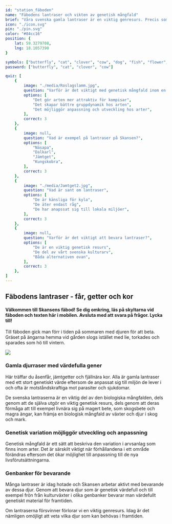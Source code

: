 ```yaml
---
id: "station_fäboden"
name: "Fäbodens lantraser och vikten av genetisk mångfald"
brief: "Våra svenska gamla lantraser är en viktig genresurs. Precis som de byggnader, miljöer och växter som Skansen arbetar med att bevara så är lantraserna också en del av vårt svenska kulturarv."
icon: "./icon.svg"
pin: "./pin.svg"
color: "#84cc16"
position: {
    lat: 59.3279708,
    lng: 18.1057390
}

symbols: ["butterfly", "cat", "clover", "cow", "dog", "fish", "flower", "fox", "frog"]
password: ["butterfly", "cat", "clover", "cow"]

quiz: [
    {
        image: "./media/Roslagslamm.jpg",
        question: "Varför är det viktigt med genetisk mångfald inom en art?",
        options: [
            "Det gör arten mer attraktiv för kompisar",
            "Det skapar bättre gruppdynamik hos arten",
            "Det möjliggör anpassning och utveckling hos arter",
        ],
        correct: 3
    },
    {
        image: null,
        question: "Vad är exempel på lantraser på Skansen?",
        options: [
            "Näsapa",
            "Dalkarl",
            "Jämtget",
            "Kungskobra",
        ],
        correct: 3
    },
    {
        image: "./media/Jamtget2.jpg",
        question: "Vad är sant om lantraser",
        options: [
            "De är känsliga för kyla",
            "De äter endast råg",
            "De har anapssat sig till lokala miljöer",
        ],
        correct: 3
    },
    {
        image: null,
        question: "Varför är det viktigt att bevara lantraser?",
        options: [
            "De är en viktig genetisk resurs",
            "De del av vårt svenska kulturarv",
            "Båda alternativen ovan",
        ],
        correct: 3
    },
]
---
```


## Fäbodens lantraser - får, getter och kor

#### Välkommen till Skansens fäbod! Se dig omkring, läs på skyltarna vid fäboden och texten här i mobilen. Avsluta med att svara på frågor. Lycka till!

Till fäboden gick man förr i tiden på sommaren med djuren för att beta. Gräset på ängarna hemma vid gården slogs istället med lie, torkades och sparades som hö till vintern. 

<img
     src="/stations/fäboden/media/Faboden.jpg">
</img>


### Gamla djurraser med värdefulla gener

Här träffar du åsenfår, jämtgetter och fjällnära kor. Alla är gamla lantraser med ett stort genetiskt värde eftersom de anpassat sig till miljön de lever i och ofta är motståndskraftiga mot parasiter och sjukdomar. 

De svenska lantraserna är en viktig del av den biologiska mångfalden, dels genom att de själva utgör en viktig genetisk resurs, dels genom att deras förmåga att till exempel livnära sig på magert bete, som skogsbete och magra ängar, kan främja en biologisk mångfald av växter och djur i skog och mark. 

### Genetisk variation möjliggör utveckling och anpassning

Genetisk mångfald är ett sätt att beskriva den variation i arvsanlag som finns inom arter. Det är särskilt viktigt när förhållandena i ett område förändras eftersom det ökar möjlighet till anpassning till de nya livsförutsättningarna. 

### Genbanker för bevarande

Många lantraser är idag hotade och Skansen arbetar aktivt med bevarande av dessa djur. Genom att bevara djur som är genetisk värdefull och till exempel frön från kulturväxter i olika genbanker bevarar man värdefullt genetiskt material för framtiden.

 Om lantraserna försvinner förlorar vi en viktig genresurs. Idag är det nämligen omöjligt att veta vilka djur som kan behövas i framtiden. 




